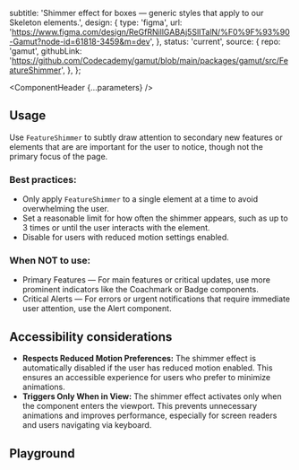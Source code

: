 


  subtitle:
    'Shimmer effect for boxes — generic styles that apply to our Skeleton elements.',
  design: {
    type: 'figma',
    url: 'https://www.figma.com/design/ReGfRNillGABAj5SlITalN/%F0%9F%93%90-Gamut?node-id=61818-3459&m=dev',
  },
  status: 'current',
  source: {
    repo: 'gamut',
    githubLink:
      'https://github.com/Codecademy/gamut/blob/main/packages/gamut/src/FeatureShimmer',
  },
};

<Meta of={FeatureShimmerStories} />

<ComponentHeader {...parameters} />

## Usage

Use `FeatureShimmer` to subtly draw attention to secondary new features or elements that are are important for the user to notice, though not the primary focus of the page.

### Best practices:

- Only apply `FeatureShimmer` to a single element at a time to avoid overwhelming the user.
- Set a reasonable limit for how often the shimmer appears, such as up to 3 times or until the user interacts with the element.
- Disable for users with reduced motion settings enabled.

### When NOT to use:

- Primary Features — For main features or critical updates, use more prominent indicators like the <LinkTo id="Molecules/Coachmark">Coachmark</LinkTo> or <LinkTo id="Atoms/Badge">Badge</LinkTo> components.
- Critical Alerts — For errors or urgent notifications that require immediate user attention, use the <LinkTo id="Molecules/Alert">Alert</LinkTo> component.

## Accessibility considerations

- **Respects Reduced Motion Preferences:** The shimmer effect is automatically disabled if the user has reduced motion enabled. This ensures an accessible experience for users who prefer to minimize animations.
- **Triggers Only When in View:** The shimmer effect activates only when the component enters the viewport. This prevents unnecessary animations and improves performance, especially for screen readers and users navigating via keyboard.

## Playground

<Canvas sourceState="shown" of={FeatureShimmerStories.Default} />

<Controls />
